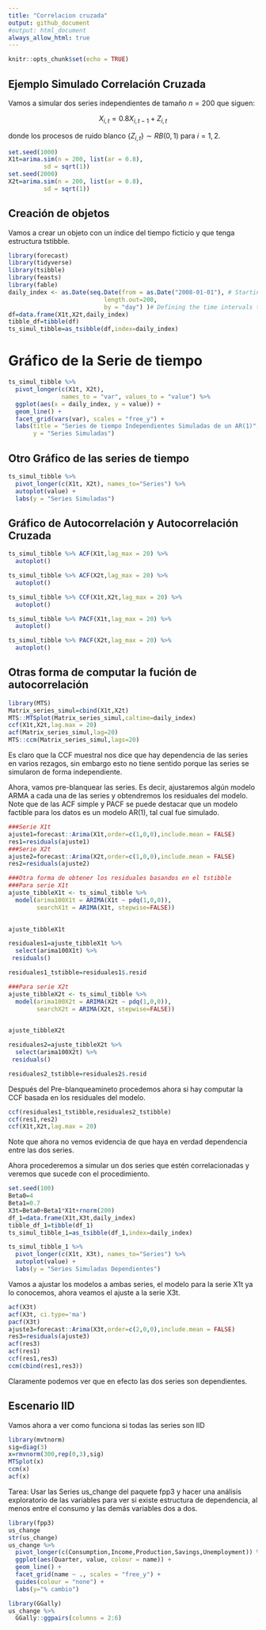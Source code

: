 ```yaml
---
title: "Correlacion cruzada"
output: github_document
#output: html_document
always_allow_html: true
---
```


```r
knitr::opts_chunk$set(echo = TRUE)
```

## Ejemplo Simulado Correlación Cruzada 

Vamos a simular dos series independientes de tamaño $n=200$ que siguen:

$$X_{i,t}=0.8X_{i,t-1}+Z_{i,t}$$

donde los procesos de ruido blanco $\{Z_{i,t}\}\sim RB(0,1)$ para $i=1,2$.
```r
set.seed(1000)
X1t=arima.sim(n = 200, list(ar = 0.8),
          sd = sqrt(1))
set.seed(2000)
X2t=arima.sim(n = 200, list(ar = 0.8),
          sd = sqrt(1))

```

## Creación de objetos

Vamos a crear un objeto con un índice del tiempo ficticio y que tenga estructura tstibble.

```r
library(forecast)
library(tidyverse)
library(tsibble)
library(feasts)
library(fable)
daily_index <- as.Date(seq.Date(from = as.Date("2008-01-01"), # Starting date
                           length.out=200,
                           by = "day") )# Defining the time intervals to =       as.Date("2012-12-16"), # Ending date
df=data.frame(X1t,X2t,daily_index)
tibble_df=tibble(df)
ts_simul_tibble=as_tsibble(df,index=daily_index)

```
# Gráfico de la Serie de tiempo
```r
ts_simul_tibble %>%
  pivot_longer(c(X1t, X2t),
               names_to = "var", values_to = "value") %>%
  ggplot(aes(x = daily_index, y = value)) +
  geom_line() +
  facet_grid(vars(var), scales = "free_y") +
  labs(title = "Series de tiempo Independientes Simuladas de un AR(1)",
       y = "Series Simuladas")
```
## Otro Gráfico de las series de tiempo
```r
ts_simul_tibble %>%
  pivot_longer(c(X1t, X2t), names_to="Series") %>%
  autoplot(value) +
  labs(y = "Series Simuladas")
```

## Gráfico de Autocorrelación y Autocorrelación Cruzada
```r
ts_simul_tibble %>% ACF(X1t,lag_max = 20) %>% 
  autoplot()

ts_simul_tibble %>% ACF(X2t,lag_max = 20) %>% 
  autoplot()

ts_simul_tibble %>% CCF(X1t,X2t,lag_max = 20) %>% 
  autoplot()

ts_simul_tibble %>% PACF(X1t,lag_max = 20) %>% 
  autoplot()

ts_simul_tibble %>% PACF(X2t,lag_max = 20) %>% 
  autoplot()
```

## Otras forma de computar la fución de autocorrelación

```r
library(MTS)
Matrix_series_simul=cbind(X1t,X2t)
MTS::MTSplot(Matrix_series_simul,caltime=daily_index)
ccf(X1t,X2t,lag.max = 20)
acf(Matrix_series_simul,lag=20)
MTS::ccm(Matrix_series_simul,lags=20)
```
Es claro que la CCF muestral nos dice que hay dependencia de las series en varios rezagos, sin embargo esto no tiene sentido porque las series se simularon de forma independiente.

Ahora, vamos pre-blanquear las series. Es decir, ajustaremos algún modelo ARMA a cada una de las series y obtendremos los residuales del modelo. Note que de las ACF simple y PACF se puede destacar que un modelo factible para los datos es un modelo AR(1), tal cual fue simulado.

```r
###Serie X1t
ajuste1=forecast::Arima(X1t,order=c(1,0,0),include.mean = FALSE)
res1=residuals(ajuste1)
###Serie X2t
ajuste2=forecast::Arima(X2t,order=c(1,0,0),include.mean = FALSE)
res2=residuals(ajuste2)

###Otra forma de obtener los residuales basandos en el tstibble
###Para serie X1t
ajuste_tibbleX1t <- ts_simul_tibble %>%
  model(arima100X1t = ARIMA(X1t ~ pdq(1,0,0)),
        searchX1t = ARIMA(X1t, stepwise=FALSE))
        

ajuste_tibbleX1t

residuales1=ajuste_tibbleX1t %>%
  select(arima100X1t) %>%
 residuals()

residuales1_tstibble=residuales1$.resid

###Para serie X2t
ajuste_tibbleX2t <- ts_simul_tibble %>%
  model(arima100X2t = ARIMA(X2t ~ pdq(1,0,0)),
        searchX2t = ARIMA(X2t, stepwise=FALSE))
        

ajuste_tibbleX2t

residuales2=ajuste_tibbleX2t %>%
  select(arima100X2t) %>%
 residuals()

residuales2_tstibble=residuales2$.resid
```

Después del Pre-blanqueamineto procedemos ahora si hay computar la CCF basada en los residuales del modelo.

```r
ccf(residuales1_tstibble,residuales2_tstibble)
ccf(res1,res2)
ccf(X1t,X2t,lag.max = 20)
```

Note que ahora no vemos evidencia de que haya en verdad dependencia entre las dos series.

Ahora procederemos a simular un dos series que estén correlacionadas y veremos que sucede con el procedimiento.

```r
set.seed(100)
Beta0=4
Beta1=0.7
X3t=Beta0+Beta1*X1t+rnorm(200)
df_1=data.frame(X1t,X3t,daily_index)
tibble_df_1=tibble(df_1)
ts_simul_tibble_1=as_tsibble(df_1,index=daily_index)

ts_simul_tibble_1 %>%
  pivot_longer(c(X1t, X3t), names_to="Series") %>%
  autoplot(value) +
  labs(y = "Series Simuladas Dependientes")
```
Vamos a ajustar los modelos a ambas series, el modelo para la serie X1t ya lo conocemos, ahora veamos el ajuste a la serie X3t.
```r
acf(X3t)
acf(X3t, ci.type='ma')
pacf(X3t)
ajuste3=forecast::Arima(X3t,order=c(2,0,0),include.mean = FALSE)
res3=residuals(ajuste3)
acf(res3)
acf(res1)
ccf(res1,res3)
ccm(cbind(res1,res3))
```
Claramente podemos ver que en efecto las dos series son dependientes.


## Escenario IID
Vamos ahora a ver como funciona si todas las series son IID
```r
library(mvtnorm)
sig=diag(3)
x=rmvnorm(300,rep(0,3),sig)
MTSplot(x)
ccm(x)
acf(x)
```
Tarea: Usar las Series us_change del paquete fpp3 y hacer una análisis exploratorio de las variables para ver si existe estructura de dependencia, al menos entre el consumo y las demás variables dos a dos.

```r
library(fpp3)
us_change
str(us_change)
us_change %>%
  pivot_longer(c(Consumption,Income,Production,Savings,Unemployment)) %>%
  ggplot(aes(Quarter, value, colour = name)) +
  geom_line() +
  facet_grid(name ~ ., scales = "free_y") +
  guides(colour = "none") +
  labs(y="% cambio")

library(GGally)
us_change %>%
  GGally::ggpairs(columns = 2:6)

```

